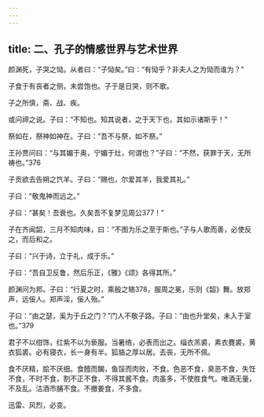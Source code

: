 ```yaml
---
---
---
```

title: 二、孔子的情感世界与艺术世界
---




颜渊死，子哭之恸。从者曰：“子恸矣。”曰：“有恸乎？非夫人之为恸而谁为？”

子食于有丧者之侧，未尝饱也。子于是日哭，则不歌。

子之所慎，斋、战、疾。

或问禘之说。子曰：“不知也。知其说者，之于天下也，其如示诸斯乎！”

祭如在，祭神如神在。子曰：“吾不与祭，如不祭。”

王孙贾问曰：“与其媚于奥，宁媚于灶，何谓也？”子曰：“不然，获罪于天，无所祷也。”376

子贡欲去告朔之饩羊。子曰：“赐也，尔爱其羊，我爱其礼。”

子曰：“敬鬼神而远之。”

子曰：“甚矣！吾衰也。久矣吾不复梦见周公377！”

子在齐闻韶，三月不知肉味，曰：“不图为乐之至于斯也。”子与人歌而善，必使反之，而后和之。

子曰：“兴于诗，立于礼，成于乐。”

子曰：“吾自卫反鲁，然后乐正，《雅》《颂》各得其所。”

颜渊问为邦。子曰：“行夏之时，乘殷之辂378，服周之冕，乐则《韶》舞。放郑声，远佞人。郑声淫，佞人殆。”

子曰：“由之瑟，奚为于丘之门？”门人不敬子路。子曰：“由也升堂矣，未入于室也。”379

君子不以绀饰，红紫不以为亵服。当暑络，必表而出之。缁衣羔裘，素衣麑裘，黄衣狐裘。必有寝衣，长一身有半。狐貉之厚以居。去丧，无所不佩。

食不厌精，脍不厌细。食饐而餲，鱼馁而肉败，不食。色恶不食，臭恶不食，失饪不食，不时不食，割不正不食，不得其酱不食。肉虽多，不使胜食气。唯酒无量，不及乱。沽酒市脯不食。不撤姜食，不多食。

迅雷、风烈，必变。